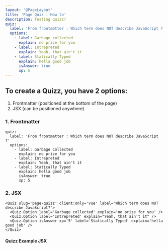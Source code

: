 ```yaml
---
layout: '@PageLayout'
title: 'Page Quiz : How to'
description: Testing quizz!
quiz:
  label: 'From frontmatter : Which term does NOT describe JavaScript ?'
  options:
    - label: Garbage collected
      explain: no prize for you
    - label: Intrepreted
      explain: Yeah, that ain't it
    - label: Statically Typed
      explain: hella good job
      isAnswer: true
      xp: 5
---
```


## To create a Quizz, you have 2 options:

1. Frontmatter (positioned at the bottom of the page)
2. JSX (can be positioned anywhere)

### 1. Frontmatter

```
quiz:
  label: 'From frontmatter : Which term does NOT describe JavaScript ?'
  options:
    - label: Garbage collected
      explain: no prize for you
    - label: Intrepreted
      explain: Yeah, that ain't it
    - label: Statically Typed
      explain: hella good job
      isAnswer: true
      xp: 5

```

### 2. JSX

```
<Quiz slug='page-quizz' client:only='vue' label='Which term does NOT describe JavaScript?'>
  <Quiz.Option label='Garbage collected' explain='no prize for you' />
  <Quiz.Option label='Intrepreted' explain="Yeah, that ain't it" />
  <Quiz.Option isAnswer xp='5' label='Statically Typed' explain='hella good job' />
</Quiz>
```

#### Quizz Example JSX

<Quiz slug='page-quizz' client:only='vue' label='Which term does NOT describe JavaScript?'>
  <Quiz.Option label='Garbage collected' explain='no prize for you' />
  <Quiz.Option label='Intrepreted' explain="Yeah, that ain't it" />
  <Quiz.Option isAnswer xp='5' label='Statically Typed' explain='hella good job' />
</Quiz>
